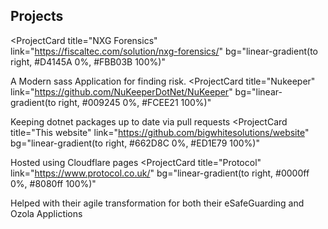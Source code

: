 ## Projects

<ProjectCard
  title="NXG Forensics"
  link="https://fiscaltec.com/solution/nxg-forensics/"
  bg="linear-gradient(to right, #D4145A 0%, #FBB03B 100%)"
>
  A Modern sass Application for finding risk.
</ProjectCard>
<ProjectCard
  title="Nukeeper"
  link="https://github.com/NuKeeperDotNet/NuKeeper"
  bg="linear-gradient(to right, #009245 0%, #FCEE21 100%)"
>
  Keeping dotnet packages up to date via pull requests
</ProjectCard>
<ProjectCard
  title="This website"
  link="https://github.com/bigwhitesolutions/website"
  bg="linear-gradient(to right, #662D8C 0%, #ED1E79 100%)"
>
  Hosted using Cloudflare pages
</ProjectCard>
<ProjectCard
  title="Protocol"
  link="https://www.protocol.co.uk/"
  bg="linear-gradient(to right, #0000ff 0%, #8080ff 100%)"
>
  Helped with their agile transformation for both their eSafeGuarding and Ozola Applictions
</ProjectCard>
